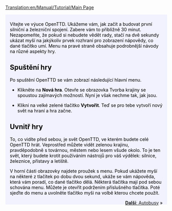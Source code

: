 [[Translation:en/Manual/Tutorial/Main Page]]
{{cs/Překlad|origin= Tutorial
|from  = en
|to    = cs
|Percentage = 60
}}
{{en/Tabs|5|1
|cs/Manual/Tutorial/Výuka|1. Začínáme<!--
-->|cs/Manual/Tutorial/Výuka/Autobusy|2. Autobusy<!--
-->|cs/Manual/Tutorial/Výuka/Vlaky|3. Vlaky<!--
-->|cs/Manual/Tutorial/Výuka/Letadla|4. Letadla<!--
-->|cs/Manual/Tutorial/Výuka/Závěr|5. Závěr}}
<div style="padding:.5em 1em 1em 1em; border-top:none; background-color:#f1f2fe; color:#000;">
{{cs/Cvičení}}
Vítejte ve výuce OpenTTD. Ukážeme vám, jak začít a budovat první silniční a železniční spojení. Zabere vám to přibližně 30 minut. Nezapomeňte, že pokud si nebudete vědět rady, stačí na dvě sekundy ukázat myší na jakýkoliv prvek rozhraní pro zobrazení nápovědy, co dané tlačítko umí. Menu na pravé straně obsahuje podrobnější návody na různé aspekty hry.

==Spuštění hry==
Po spuštění OpenTTD se vám zobrazí následující hlavní menu. 
{{en/Phototable|[[File:en/Main menu new game CZE.png|Hlavní menu]]|Hlavní menu OpenTTD|center}}


*Klikněte na '''Nová hra'''. Otevře se obrazovka Tvorba krajiny se spoustou zajímavých možností. Nyní je však nechme tak, jak jsou.
{{en/Phototable|[[File:cs/Worldgenerationdialog.png|Obrazovka Tvorba krajiny]]|Obrazovka Tvorba Krajiny. Čtyřmi obrázky nahoře můžete změnit klima. Pro tento návod však necháme všechny možnosti tak, jak jsou.|center}}

*Klikni na velké zelené tlačítko '''Vytvořit'''. Teď se pro tebe vytvoří nový svět na hraní a hra začne.

==Uvnitř hry==
{{en/Phototable|[[File:cs/Aftergamestart.png|Po spuštění hry]]|Po spuštění nové hry|right}}
To, co vidíte před sebou, je svět OpenTTD, ve kterém budete celé OpenTTD hrát. Veprostřed můžete vidět zelenou krajinu, pravděpodobně s továrnou, městem nebo lesem všude okolo. To je ten svět, který budete krotit používáním nástrojů pro váš výdělek: silnice, železnice, přístavy a letiště. 

V horní části obrazovky najdete proužek s menu. Pokud ukážete myší na některé z tlačítek po dobu dvou sekund, ukáže se vám nápověda, která vám poradí, co dané tlačítko dělá. Některá tlačítka mají pod sebou schována menu. Můžete je otevřít podržením příslušného tlačítka. Poté sjeďte do menu a uvolněte tlačítko myši na volbě kterou chcete použít.
<br style="clear:both;">


<span style="float: right">[[cs/Manual/Tutorial/Výuka/Autobusy|'''Další''': Autobusy]] &raquo;</span>
</div>